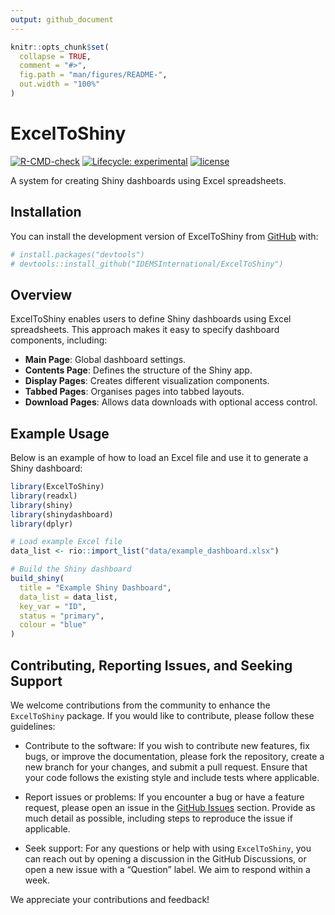 ```yaml
---
output: github_document
---
```


<!-- README.md is generated from README.Rmd. Please edit that file -->

```r
knitr::opts_chunk$set(
  collapse = TRUE,
  comment = "#>",
  fig.path = "man/figures/README-",
  out.width = "100%"
)
```

# ExcelToShiny

<!-- badges: start -->
[![R-CMD-check](https://github.com/IDEMSInternational/ExcelToShiny/workflows/R-CMD-check/badge.svg)](https://github.com/IDEMSInternational/ExcelToShiny/actions)
[![Lifecycle:
experimental](https://img.shields.io/badge/lifecycle-experimental-orange.svg)](https://lifecycle.r-lib.org/articles/stages.html#experimental)
[![license](https://img.shields.io/badge/license-LGPL%20(%3E=%203)-lightgrey.svg)](https://www.gnu.org/licenses/lgpl-3.0.en.html)
<!-- badges: end -->

A system for creating Shiny dashboards using Excel spreadsheets.

## Installation

You can install the development version of ExcelToShiny from [GitHub](https://github.com/) with:

```r
# install.packages("devtools")
# devtools::install_github("IDEMSInternational/ExcelToShiny")
```

## Overview

ExcelToShiny enables users to define Shiny dashboards using Excel spreadsheets. This approach makes it easy to specify dashboard components, including:

- **Main Page**: Global dashboard settings.
- **Contents Page**: Defines the structure of the Shiny app.
- **Display Pages**: Creates different visualization components.
- **Tabbed Pages**: Organises pages into tabbed layouts.
- **Download Pages**: Allows data downloads with optional access control.

## Example Usage

Below is an example of how to load an Excel file and use it to generate a Shiny dashboard:

```r
library(ExcelToShiny)
library(readxl)
library(shiny)
library(shinydashboard)
library(dplyr)

# Load example Excel file
data_list <- rio::import_list("data/example_dashboard.xlsx")

# Build the Shiny dashboard
build_shiny(
  title = "Example Shiny Dashboard",
  data_list = data_list,
  key_var = "ID",
  status = "primary",
  colour = "blue"
)
```

## Contributing, Reporting Issues, and Seeking Support
We welcome contributions from the community to enhance the `ExcelToShiny` package. If you would like to contribute, please follow these guidelines:

* Contribute to the software: If you wish to contribute new features, fix bugs, or improve the documentation, please fork the repository, create a new branch for your changes, and submit a pull request. Ensure that your code follows the existing style and include tests where applicable.

* Report issues or problems: If you encounter a bug or have a feature request, please open an issue in the [GitHub Issues](https://github.com/IDEMSInternational/ExcelToShiny/issues) section. Provide as much detail as possible, including steps to reproduce the issue if applicable.

* Seek support: For any questions or help with using `ExcelToShiny`, you can reach out by opening a discussion in the GitHub Discussions, or open a new issue with a "Question" label. We aim to respond within a week.

We appreciate your contributions and feedback!

